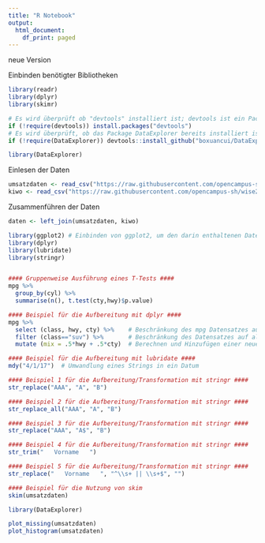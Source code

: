 ---
title: "R Notebook"
output:
  html_document:
    df_print: paged
---
neue Version

Einbinden benötigter Bibliotheken
```{r}
library(readr)
library(dplyr)
library(skimr)

# Es wird überprüft ob "devtools" installiert ist; devtools ist ein Package, um Package von GitHub zu installieren
if (!require(devtools)) install.packages("devtools")
# Es wird überprüft, ob das Package DataExplorer bereits installiert ist, ansonsten wird es von GitHub installiert
if (!require(DataExplorer)) devtools::install_github("boxuancui/DataExplorer")

library(DataExplorer)

```


Einlesen der Daten
```{r}
umsatzdaten <- read_csv("https://raw.githubusercontent.com/opencampus-sh/wise20-datascience/main/umsatzdaten_gekuerzt.csv")
kiwo <- read_csv("https://raw.githubusercontent.com/opencampus-sh/wise20-datascience/main/kiwo.csv")


```


Zusammenführen der Daten
```{r}
daten <- left_join(umsatzdaten, kiwo)

```


```{r}
library(ggplot2) # Einbinden von ggplot2, um den darin enthaltenen Datensatz mpg zu nutzen
library(dplyr)
library(lubridate)
library(stringr)


#### Gruppenweise Ausführung eines T-Tests ####
mpg %>%
  group_by(cyl) %>%
  summarise(n(), t.test(cty,hwy)$p.value)
```


```{r}
#### Beispiel für die Aufbereitung mit dplyr ####
mpg %>%
  select (class, hwy, cty) %>%    # Beschränkung des mpg Datensatzes auf die Variablen class, hwy und cty
  filter (class=="suv") %>%       # Beschränkung des Datensatzes auf alle Fälle (Cases), bei denen die Variable class dem Wert 'suv' entspricht
  mutate (mix = .5*hwy + .5*cty)  # Berechnen und Hinzufügen einer neuen Variable mit dem Namen mix und den entsprechend berechneten Werten
```


```{r}
#### Beispiel für die Aufbereitung mit lubridate #### 
mdy("4/1/17")  # Umwandlung eines Strings in ein Datum
```


```{r}
#### Beispiel 1 für die Aufbereitung/Transformation mit stringr #### 
str_replace("AAA", "A", "B")
```

```{r}
#### Beispiel 2 für die Aufbereitung/Transformation mit stringr #### 
str_replace_all("AAA", "A", "B")
```


```{r}
#### Beispiel 3 für die Aufbereitung/Transformation mit stringr #### 
str_replace("AAA", "A$", "B")
```


```{r}
#### Beispiel 4 für die Aufbereitung/Transformation mit stringr #### 
str_trim("   Vorname   ")
```


```{r}
#### Beispiel 5 für die Aufbereitung/Transformation mit stringr #### 
str_replace("   Vorname   ", "^\\s+ || \\s+$", "")

```

```{r}
#### Beispiel für die Nutzung von skim
skim(umsatzdaten)

```

```{r}
library(DataExplorer)

plot_missing(umsatzdaten)
plot_histogram(umsatzdaten)

```

